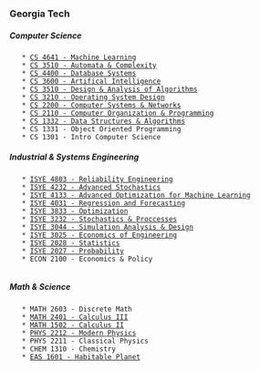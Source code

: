 === Georgia Tech ===

===== Computer Science =====
    * [[syllabi/CS_4641.pdf|CS 4641 - Machine Learning]]
    * [[syllabi/CS_4510.pdf|CS 3510 - Automata & Complexity]]
    * [[syllabi/CS_4400.pdf|CS 4400 - Database Systems]]
    * [[syllabi/CS_3600.pdf|CS 3600 - Artifical Intelligence]]
    * [[syllabi/CS_3510.pdf|CS 3510 - Design & Analysis of Algorithms]]
    * [[http://cs3210.cc.gatech.edu/index.html|CS 3210 - Operating System Design]]
    * [[syllabi/CS_2200.pdf|CS 2200 - Computer Systems & Networks]]
    * [[syllabi/CS_2110.pdf|CS 2110 - Computer Organization & Programming]]
    * [[syllabi/CS_1332.pdf|CS 1332 - Data Structures & Algorithms]]
    * CS 1331 - Object Oriented Programming
    * CS 1301 - Intro Computer Science

===== Industrial & Systems Engineering =====
    * [[syllabi/ISYE_4803.pdf|ISYE 4803 - Reliability Engineering]]
    * [[syllabi/ISYE_4232.pdf|ISYE 4232 - Advanced Stochastics]]
    * [[syllabi/ISYE_4133.pdf|ISYE 4133 - Advanced Optimization for Machine Learning]]
    * [[syllabi/ISYE_4031.pdf|ISYE 4031 - Regression and Forecasting]]
    * [[syllabi/ISYE_3833.pdf|ISYE 3833 - Optimization]]
    * [[syllabi/ISYE_3232.pdf|ISYE 3232 - Stochastics & Proccesses]]
    * [[syllabi/ISYE_3044.pdf|ISYE 3044 - Simulation Analysis & Design]]
    * [[syllabi/ISYE_3025.pdf|ISYE 3025 - Economics of Engineering]]
    * [[syllabi/ISYE_2028.pdf|ISYE 2028 - Statistics]]
    * [[syllabi/ISYE_2027.pdf|ISYE 2027 - Probability]]
    * ECON 2100 - Economics & Policy
    
===== Math & Science =====
    * MATH 2603 - Discrete Math
    * [[syllabi/MATH_2401.pdf|MATH 2401 - Calculus III]]
    * [[syllabi/MATH_1502.pdf|MATH 1502 - Calculus II]]
    * [[syllabi/PHYS_2212.pdf|PHYS 2212 - Modern Physics]]
    * PHYS 2211 - Classical Physics
    * CHEM 1310 - Chemistry
    * [[syllabi/EAS_1601.pdf|EAS  1601 - Habitable Planet]]

